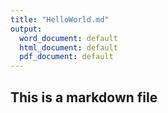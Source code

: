 ```yaml
---
title: "HelloWorld.md"
output:
  word_document: default
  html_document: default
  pdf_document: default
---
```


## This is a markdown file